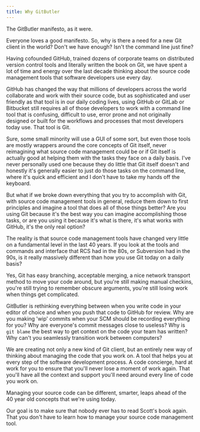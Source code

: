 ```yaml
---
title: Why GitButler
---
```


The GitButler manifesto, as it were.

Everyone loves a good manifesto. So, why is there a need for a new Git client in the world? Don't we have enough? Isn't the command line just fine?

Having cofounded GitHub, trained dozens of corporate teams on distributed version control tools and literally written the book on Git, we have spent a lot of time and energy over the last decade thinking about the source code management tools that software developers use every day.

GitHub has changed the way that millions of developers across the world collaborate and work with their source code, but as sophisticated and user friendly as that tool is in our daily coding lives, using GitHub or GitLab or Bitbucket still requires all of those developers to work with a command line tool that is confusing, difficult to use, error prone and not originally designed or built for the workflows and processes that most developers today use. That tool is Git.

Sure, some small minority will use a GUI of some sort, but even those tools are mostly wrappers around the core concepts of Git itself, never reimagining what source code management could be or if Git itself is actually good at helping them with the tasks they face on a daily basis. I've never personally used one because they do little that Git itself doesn't and honestly it's generally easier to just do those tasks on the command line, where it's quick and efficient and I don't have to take my hands off the keyboard.

But what if we broke down everything that you try to accomplish with Git, with source code management tools in general, reduce them down to first principles and imagine a tool that does all of those things better? Are you using Git because it's the best way you can imagine accomplishing those tasks, or are you using it because it's what is there, it's what works with GitHub, it's the only real option?

The reality is that source code management tools have changed very little on a fundamental level in the last 40 years. If you look at the tools and commands and interface that RCS had in the 80s, or Subversion had in the 90s, is it really massively different than how you use Git today on a daily basis?

Yes, Git has easy branching, acceptable merging, a nice network transport method to move your code around, but you're still making manual checkins, you're still trying to remember obscure arguments, you're still losing work when things get complicated.

GitButler is rethinking everything between when you write code in your editor of choice and when you push that code to GitHub for review. Why are you making 'wip' commits when your SCM should be recording everything for you? Why are everyone's commit messages close to useless? Why is `git blame` the best way to get context on the code your team has written? Why can't you seamlessly transition work between computers?

We are creating not only a new kind of Git client, but an entirely new way of thinking about managing the code that you work on. A tool that helps you at every step of the software development process. A code concierge, hard at work for you to ensure that you'll never lose a moment of work again. That you'll have all the context and support you'll need around every line of code you work on.

Managing your source code can be different, smarter, leaps ahead of the 40 year old concepts that we're using today.

Our goal is to make sure that nobody ever has to read Scott's book again. That you don't have to learn how to manage your source code management tool.
